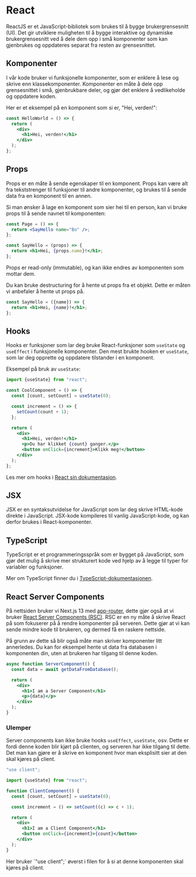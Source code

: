 
# React

ReactJS er et JavaScript-bibliotek som brukes til å bygge brukergrensesnitt (UI). Det gir utviklere muligheten til å bygge interaktive og dynamiske brukergrensesnitt ved å dele dem opp i små komponenter som kan gjenbrukes og oppdateres separat fra resten av grensesnittet.

## Komponenter

I vår kode bruker vi funksjonelle komponenter, som er enklere å lese og skrive enn klassekomponenter. Komponenter en måte å dele opp grensesnittet i små, gjenbrukbare deler, og gjør det enklere å vedlikeholde og oppdatere koden.

Her er et eksempel på en komponent som si er, "Hei, verden!":

```jsx
const HelloWorld = () => {
  return (
    <div>
      <h1>Hei, verden!</h1>
    </div>
  );
};
```

## Props

Props er en måte å sende egenskaper til en komponent. Props kan være alt fra tekststrenger til funksjoner til andre komponenter, og brukes til å sende data fra en komponent til en annen.

Si man ønsker å lage en komponent som sier hei til en person, kan vi bruke props til å sende navnet til komponenten:

```jsx
const Page = () => {
  return <SayHello name="Bo" />;
};

const SayHello = (props) => {
  return <h1>Hei, {props.name}!</h1>;
};
```

<Callout>Props er read-only (immutable), og kan ikke endres av komponenten som mottar dem.</Callout>

<Callout>
  Du kan bruke destructuring for å hente ut props fra et objekt. Dette er måten vi anbefaler å
  hente ut props på.

```jsx
const SayHello = ({name}) => {
  return <h1>Hei, {name}!</h1>;
};
```

</Callout>

## Hooks

Hooks er funksjoner som lar deg bruke React-funksjoner som `useState` og `useEffect` i funksjonelle komponenter. Den mest brukte hooken er `useState`, som lar deg opprette og oppdatere tilstander i en komponent.

Eksempel på bruk av `useState`:

```jsx
import {useState} from "react";

const CoolComponent = () => {
  const [count, setCount] = useState(0);

  const increment = () => {
    setCount(count + 1);
  };

  return (
    <div>
      <h1>Hei, verden!</h1>
      <p>Du har klikket {count} ganger.</p>
      <button onClick={increment}>Klikk meg!</button>
    </div>
  );
};
```


<CodeExample>
  <CoolComponent />
</CodeExample>

Les mer om hooks i [React sin dokumentasjon](https://react.dev/reference/react).

## JSX

JSX er en syntaksutvidelse for JavaScript som lar deg skrive HTML-kode direkte i JavaScript. JSX-kode kompileres til vanlig JavaScript-kode, og kan derfor brukes i React-komponenter.

## TypeScript

TypeScript er et programmeringsspråk som er bygget på JavaScript, som gjør det mulig å skrive mer strukturert kode ved hjelp av å legge til typer for variabler og funksjoner.

Mer om TypeScript finner du i [TypeScript-dokumentasjonen](https://www.typescriptlang.org/docs/).

## React Server Components

På nettsiden bruker vi Next.js 13 med [app-router](https://nextjs.org/docs/app), dette gjør også at vi bruker
[React Server Components (RSC)](https://react.dev/blog/2023/03/22/react-labs-what-we-have-been-working-on-march-2023#react-server-components). RSC er en ny måte å skrive React på som fokuserer på å rendre komponenter på serveren. Dette gjør at vi kan sende mindre kode til brukeren, og dermed få en raskere nettside.

På grunn av dette så blir også måte man skriver komponenter litt annerledes. Du kan for eksempel hente ut data fra databasen i komponenten din, uten at brukeren har tilgang til denne koden.

```jsx
async function ServerComponent() {
  const data = await getDataFromDatabase();

  return (
    <div>
      <h1>I am a Server Component</h1>
      <p>{data}</p>
    </div>
  );
}
```

### Ulemper

Server components kan ikke bruke hooks `useEffect`, `useState`, osv. Dette er fordi denne koden blir kjørt på clienten, og serveren har ikke tilgang til dette. Det man kan gjøre er å skrive en komponent hvor man eksplisitt sier at den skal kjøres på client.

```jsx filename="components/client-component.jsx"
"use client";

import {useState} from "react";

function ClientComponent() {
  const [count, setCount] = useState(0);

  const increment = () => setCount((c) => c + 1);

  return (
    <div>
      <h1>I am a Client Component</h1>
      <button onClick={increment}>{count}</button>
    </div>
  );
}
```

<Callout>
  Her bruker `"use client";` øverst i filen for å si at denne komponenten skal kjøres på client.
</Callout>

